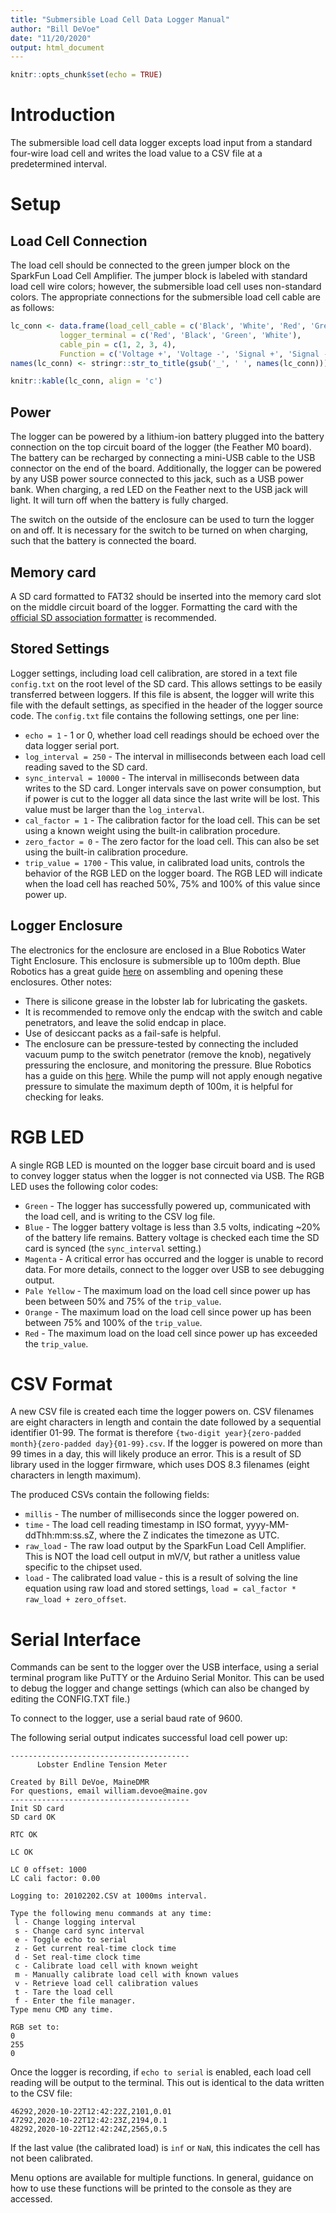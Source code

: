 ```yaml
---
title: "Submersible Load Cell Data Logger Manual"
author: "Bill DeVoe"
date: "11/20/2020"
output: html_document
---
```


```r
knitr::opts_chunk$set(echo = TRUE)
```

# Introduction

The submersible load cell data logger excepts load input from a standard four-wire load cell and writes the load value to a CSV file at a predetermined interval.

# Setup

## Load Cell Connection

The load cell should be connected to the green jumper block on the SparkFun Load Cell Amplifier. The jumper block is labeled with standard load cell wire colors; however, the submersible load cell uses non-standard colors. The appropriate connections for the submersible load cell cable are as follows:

```r
lc_conn <- data.frame(load_cell_cable = c('Black', 'White', 'Red', 'Green'),
           logger_terminal = c('Red', 'Black', 'Green', 'White'),
           cable_pin = c(1, 2, 3, 4),
           Function = c('Voltage +', 'Voltage -', 'Signal +', 'Signal -'))
names(lc_conn) <- stringr::str_to_title(gsub('_', ' ', names(lc_conn)))

knitr::kable(lc_conn, align = 'c')

```


## Power

The logger can be powered by a lithium-ion battery plugged into the battery connection on the top circuit board of the logger (the Feather M0 board). The battery can be recharged by connecting a mini-USB cable to the USB connector on the end of the board. Additionally, the logger can be powered by any USB power source connected to this jack, such as a USB power bank. When charging, a red LED on the Feather next to the USB jack will light. It will turn off when the battery is fully charged.

The switch on the outside of the enclosure can be used to turn the logger on and off. It is necessary for the switch to be turned on when charging, such that the battery is connected the board. 

## Memory card

A SD card formatted to FAT32 should be inserted into the memory card slot on the middle circuit board of the logger. Formatting the card with the [official SD association formatter](https://www.sdcard.org/downloads/formatter/) is recommended.

## Stored Settings

Logger settings, including load cell calibration, are stored in a text file `config.txt` on the root level of the SD card. This allows settings to be easily transferred between loggers. If this file is absent, the logger will write this file with the default settings, as specified in the header of the logger source code. The `config.txt` file contains the following settings, one per line:

* `echo = 1` - 1 or 0, whether load cell readings should be echoed over the data logger serial port.
* `log_interval = 250` - The interval in milliseconds between each load cell reading saved to the SD card.
* `sync_interval = 10000` - The interval in milliseconds between data writes to the SD card. Longer intervals save on power consumption, but if power is cut to the logger all data since the last write will be lost. This value must be larger than the `log_interval`.
* `cal_factor = 1` - The calibration factor for the load cell. This can be set using a known weight using the built-in calibration procedure.
* `zero_factor = 0` - The zero factor for the load cell. This can also be set using the built-in calibration procedure.
* `trip_value = 1700` - This value, in calibrated load units, controls the behavior of the RGB LED on the logger board. The RGB LED will indicate when the load cell has reached 50%, 75% and 100% of this value since power up.

## Logger Enclosure

The electronics for the enclosure are enclosed in a Blue Robotics Water Tight Enclosure. This enclosure is submersible up to 100m depth. Blue Robotics has a great guide [here](https://bluerobotics.com/learn/watertight-enclosure-wte-assembly-new/) on assembling and opening these enclosures. Other notes:

* There is silicone grease in the lobster lab for lubricating the gaskets.
* It is recommended to remove only the endcap with the switch and cable penetrators, and leave the solid endcap in place.
* Use of desiccant packs as a fail-safe is helpful.
* The enclosure can be pressure-tested by connecting the included vacuum pump to the switch penetrator (remove the knob), negatively pressuring the enclosure, and monitoring the pressure. Blue Robotics has a guide on this [here](https://bluerobotics.com/learn/using-the-vacuum-test-plug/). While the pump will not apply enough negative pressure to simulate the maximum depth of 100m, it is helpful for checking for leaks.

# RGB LED

A single RGB LED is mounted on the logger base circuit board and is used to convey logger status when the logger is not connected via USB. The RGB LED uses the following color codes:

* `Green` - The logger has successfully powered up, communicated with the load cell, and is writing to the CSV log file.
* `Blue` - The logger battery voltage is less than 3.5 volts, indicating ~20% of the battery life remains. Battery voltage is checked each time the SD card is synced (the `sync_interval` setting.)
* `Magenta` - A critical error has occurred and the logger is unable to record data. For more details, connect to the logger over USB to see debugging output.
* `Pale Yellow` - The maximum load on the load cell since power up has been between 50% and 75% of the `trip_value`.
* `Orange` - The maximum load on the load cell since power up has been between 75% and 100% of the `trip_value`.
* `Red` - The maximum load on the load cell since power up has exceeded the `trip_value`.

# CSV Format

A new CSV file is created each time the logger powers on. CSV filenames are eight characters in length and contain the date followed by a sequential identifier 01-99. The format is therefore `{two-digit year}{zero-padded month}{zero-padded day}{01-99}.csv`. If the logger is powered on more than 99 times in a day, this will likely produce an error. This is a result of SD library used in the logger firmware, which uses DOS 8.3 filenames (eight characters in length maximum). 

The produced CSVs contain the following fields:

* `millis` - The number of milliseconds since the logger powered on.
* `time` - The load cell reading timestamp in ISO format, yyyy-MM-ddThh:mm:ss.sZ, where the Z indicates the timezone as UTC.
* `raw_load` - The raw load output by the SparkFun Load Cell Amplifier. This is NOT the load cell output in mV/V, but rather a unitless value specific to the chipset used.
* `load` - The calibrated load value - this is a result of solving the line equation using raw load and stored settings, `load = cal_factor * raw_load + zero_offset`.


# Serial Interface

Commands can be sent to the logger over the USB interface, using a serial terminal program like PuTTY or the Arduino Serial Monitor. This can be used to debug the logger and change settings (which can also be changed by editing the CONFIG.TXT file.)

To connect to the logger, use a serial baud rate of 9600.

The following serial output indicates successful load cell power up:

```{}
----------------------------------------
      Lobster Endline Tension Meter

Created by Bill DeVoe, MaineDMR
For questions, email william.devoe@maine.gov
----------------------------------------
Init SD card
SD card OK

RTC OK

LC OK

LC 0 offset: 1000
LC cali factor: 0.00

Logging to: 20102202.CSV at 1000ms interval.

Type the following menu commands at any time:
 l - Change logging interval
 s - Change card sync interval
 e - Toggle echo to serial
 z - Get current real-time clock time
 d - Set real-time clock time
 c - Calibrate load cell with known weight
 m - Manually calibrate load cell with known values
 v - Retrieve load cell calibration values 
 t - Tare the load cell
 f - Enter the file manager.
Type menu CMD any time.

RGB set to:
0
255
0
```

Once the logger is recording, if `echo to serial` is enabled, each load cell reading will be output to the terminal. This out is identical to the data written to the CSV file:

```{}
46292,2020-10-22T12:42:22Z,2101,0.01
47292,2020-10-22T12:42:23Z,2194,0.1
48292,2020-10-22T12:42:24Z,2565,0.5
```

If the last value (the calibrated load) is `inf` or `NaN`, this indicates the cell has not been calibrated.

Menu options are available for multiple functions. In general, guidance on how to use these functions will be printed to the console as they are accessed.

